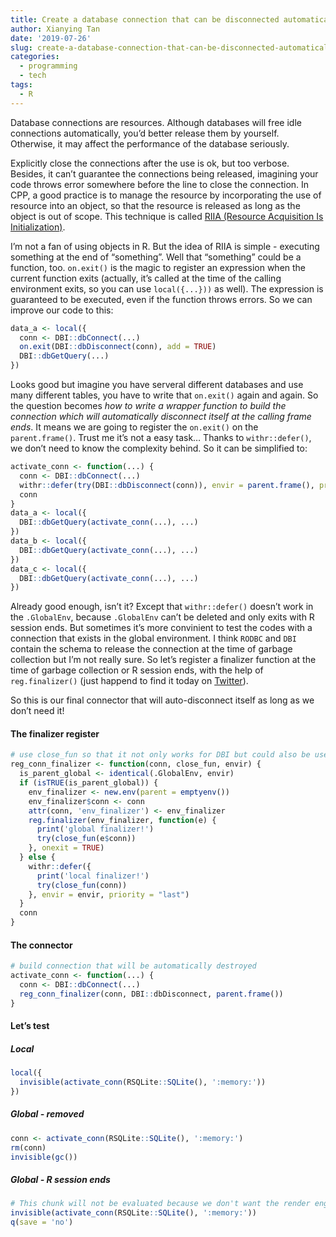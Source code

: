 ```yaml
---
title: Create a database connection that can be disconnected automatically
author: Xianying Tan
date: '2019-07-26'
slug: create-a-database-connection-that-can-be-disconnected-automatically
categories:
  - programming
  - tech
tags:
  - R
---
```


Database connections are resources. Although databases will free idle connections automatically, you'd better release them by yourself. Otherwise, it may affect the performance of the database seriously.

Explicitly close the connections after the use is ok, but too verbose. Besides, it can't guarantee the connections being released, imagining your code throws error somewhere before the line to close the connection. In CPP, a good practice is to manage the resource by incorporating the use of resource into an object, so that the resource is released as long as the object is out of scope. This technique is called [RIIA (Resource Acquisition Is Initialization)](http://isocpp.github.io/CppCoreGuidelines/CppCoreGuidelines#r1-manage-resources-automatically-using-resource-handles-and-raii-resource-acquisition-is-initialization).

I'm not a fan of using objects in R. But the idea of RIIA is simple - executing something at the end of "something". Well that "something" could be a function, too. `on.exit()` is the magic to register an expression when the current function exits (actually, it's called at the time of the calling environment exits, so you can use `local({...}))` as well). The expression is guaranteed to be executed, even if the function throws errors. So we can improve our code to this:

```r
data_a <- local({
  conn <- DBI::dbConnect(...)
  on.exit(DBI::dbDisconnect(conn), add = TRUE)
  DBI::dbGetQuery(...)
})
```

Looks good but imagine you have serveral different databases and use many different tables, you have to write that `on.exit()` again and again. So the question becomes *how to write a wrapper function to build the connection which will automatically disconnect itself at the calling frame ends*. It means we are going to register the `on.exit()` on the `parent.frame()`. Trust me it's not a easy task... Thanks to `withr::defer()`, we don't need to know the complexity behind. So it can be simplified to:

```r
activate_conn <- function(...) {
  conn <- DBI::dbConnect(...)
  withr::defer(try(DBI::dbDisconnect(conn)), envir = parent.frame(), priority = "last")
  conn
}
data_a <- local({
  DBI::dbGetQuery(activate_conn(...), ...)
})
data_b <- local({
  DBI::dbGetQuery(activate_conn(...), ...)
})
data_c <- local({
  DBI::dbGetQuery(activate_conn(...), ...)
})
```
Already good enough, isn't it? Except that `withr::defer()` doesn't work in the `.GlobalEnv`,  because `.GlobalEnv` can't be deleted and only exits with R session ends. But sometimes it's more convinient to test the codes with a connection that exists in the global environment. I think `RODBC` and `DBI` contain the schema to release the connection at the time of garbage collection but I'm not really sure. So let's register a finalizer function at the time of garbage collection or R session ends, with the help of `reg.finalizer()` (just happend to find it today on [Twitter](https://twitter.com/henrikbengtsson/status/1154692874816110592?s=20)).

So this is our final connector that will auto-disconnect itself as long as we don't need it!

#### The finalizer register

```r
# use close_fun so that it not only works for DBI but could also be used for RODBC, etc.
reg_conn_finalizer <- function(conn, close_fun, envir) {
  is_parent_global <- identical(.GlobalEnv, envir)
  if (isTRUE(is_parent_global)) {
    env_finalizer <- new.env(parent = emptyenv())
    env_finalizer$conn <- conn
    attr(conn, 'env_finalizer') <- env_finalizer
    reg.finalizer(env_finalizer, function(e) {
      print('global finalizer!')
      try(close_fun(e$conn))
    }, onexit = TRUE)
  } else {
    withr::defer({
      print('local finalizer!')
      try(close_fun(conn))
    }, envir = envir, priority = "last")
  }
  conn
}
```

#### The connector

```r
# build connection that will be automatically destroyed
activate_conn <- function(...) {
  conn <- DBI::dbConnect(...)
  reg_conn_finalizer(conn, DBI::dbDisconnect, parent.frame())
}
```

#### Let's test

##### Local

```r
local({
  invisible(activate_conn(RSQLite::SQLite(), ':memory:'))
})
```

##### Global - removed

```r
conn <- activate_conn(RSQLite::SQLite(), ':memory:')
rm(conn)
invisible(gc())
```

##### Global - R session ends

```r
# This chunk will not be evaluated because we don't want the render engine to exit :P
invisible(activate_conn(RSQLite::SQLite(), ':memory:'))
q(save = 'no')
```
